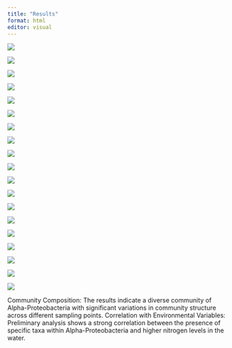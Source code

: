 ```yaml
---
title: "Results"
format: html
editor: visual
---
```


![](images/Screen Shot 2024-05-15 at 11.06.36 AM.png)

![](images/Screen Shot 2024-05-15 at 11.07.23 AM.png)

![](images/Screen Shot 2024-05-15 at 11.12.30 AM.png)

![](images/Screen Shot 2024-05-15 at 11.13.32 AM.png)

![](images/Screen Shot 2024-05-15 at 11.14.07 AM.png)

![](images/Screen Shot 2024-05-15 at 11.14.45 AM.png)

![](images/Screen Shot 2024-05-15 at 11.15.23 AM.png)

![](images/Screen Shot 2024-05-15 at 11.15.57 AM.png)

![](images/Screen Shot 2024-05-15 at 11.17.33 AM.png)

![](images/Screen Shot 2024-05-15 at 11.18.51 AM.png)

![](images/Screen Shot 2024-05-15 at 11.19.28 AM.png)

![](images/Screen Shot 2024-05-15 at 11.20.03 AM.png)

![](images/Screen Shot 2024-05-15 at 11.20.40 AM.png)

![](images/Screen Shot 2024-05-15 at 11.21.23 AM.png)

![](images/Screen Shot 2024-05-15 at 11.21.56 AM.png)

![](images/Screen Shot 2024-05-15 at 11.22.33 AM.png)

![](images/Screen Shot 2024-05-15 at 11.23.04 AM.png)

![](images/Screen Shot 2024-05-15 at 11.23.42 AM.png)

![](images/Screen Shot 2024-05-15 at 11.24.11 AM.png)

Community Composition: The results indicate a diverse community of Alpha-Proteobacteria with significant variations in community structure across different sampling points. Correlation with Environmental Variables: Preliminary analysis shows a strong correlation between the presence of specific taxa within Alpha-Proteobacteria and higher nitrogen levels in the water.

